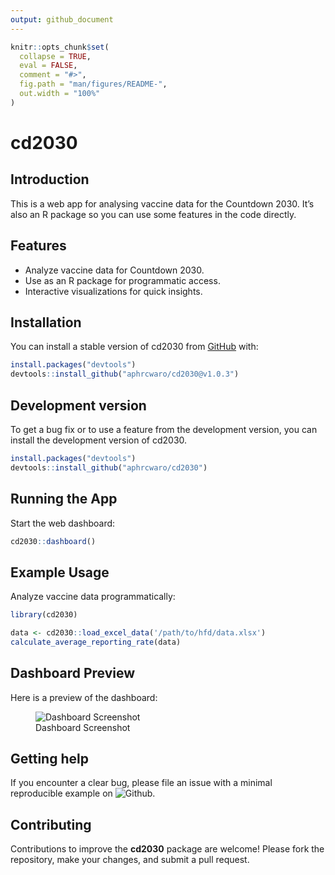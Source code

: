 ```yaml
---
output: github_document
---
```


<!-- README.md is generated from README.Rmd. Please edit that file -->

```r
knitr::opts_chunk$set(
  collapse = TRUE,
  eval = FALSE,
  comment = "#>",
  fig.path = "man/figures/README-",
  out.width = "100%"
)
```

# cd2030

<!-- badges: start -->
<!-- badges: end -->

## Introduction

This is a web app for analysing vaccine data for the Countdown 2030. It's also an
R package so you can use some features in the code directly. 

## Features

- Analyze vaccine data for Countdown 2030.
- Use as an R package for programmatic access.
- Interactive visualizations for quick insights.

## Installation

You can install a stable version of cd2030 from [GitHub](https://github.com/) with:

```r
install.packages("devtools")
devtools::install_github("aphrcwaro/cd2030@v1.0.3")
```

## Development version

To get a bug fix or to use a feature from the development version, you can install
the development version of cd2030.

```r
install.packages("devtools")
devtools::install_github("aphrcwaro/cd2030")
```

## Running the App

Start the web dashboard:

```r
cd2030::dashboard()
```

## Example Usage

Analyze vaccine data programmatically:

```r
library(cd2030)

data <- cd2030::load_excel_data('/path/to/hfd/data.xlsx')
calculate_average_reporting_rate(data)
```

## Dashboard Preview

Here is a preview of the dashboard:

![Dashboard Screenshot](man/figures/dashboard.jpeg)

## Getting help

If you encounter a clear bug, please file an issue with a minimal reproducible example on 
![Github](https://github.com/aphrcwaro/cd2030/issues).

## Contributing

Contributions to improve the **cd2030** package are welcome! Please fork the repository, 
make your changes, and submit a pull request.

